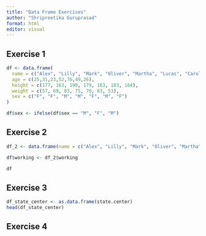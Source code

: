 ```yaml
---
title: "Data Frame Exercises"
author: "Shripreetika Guruprasad"
format: html
editor: visual
---
```


## Exercise 1 

```r

df <- data.frame(
  name = c("Alex", "Lilly", "Mark", "Oliver", "Martha", "Lucas", "Caroline"), 
  age = c(25,31,23,52,76,49,26), 
  height = c(177, 163, 190, 179, 163, 183, 164), 
  weight = c(57, 69, 83, 75, 70, 83, 53),
  sex = c("F", "F", "M", "M", "F", "M", "F")
)

df$sex <- ifelse(df$sex == "M", "F", "M")


```

## Exercise 2

```r

df_2 <- data.frame(name = c("Alex", "Lilly", "Mark", "Oliver", "Martha", "Lucas", "Caroline"), working = c("Yes", "No", "No", "Yes", "Yes", "No", "Yes"), stringsAsFactors = FALSE)

df$working <- df_2$working 

df
```

## Exercise 3

```r

df_state_center <- as.data.frame(state.center)
head(df_state_center)
```

## Exercise 4 

```r



```
